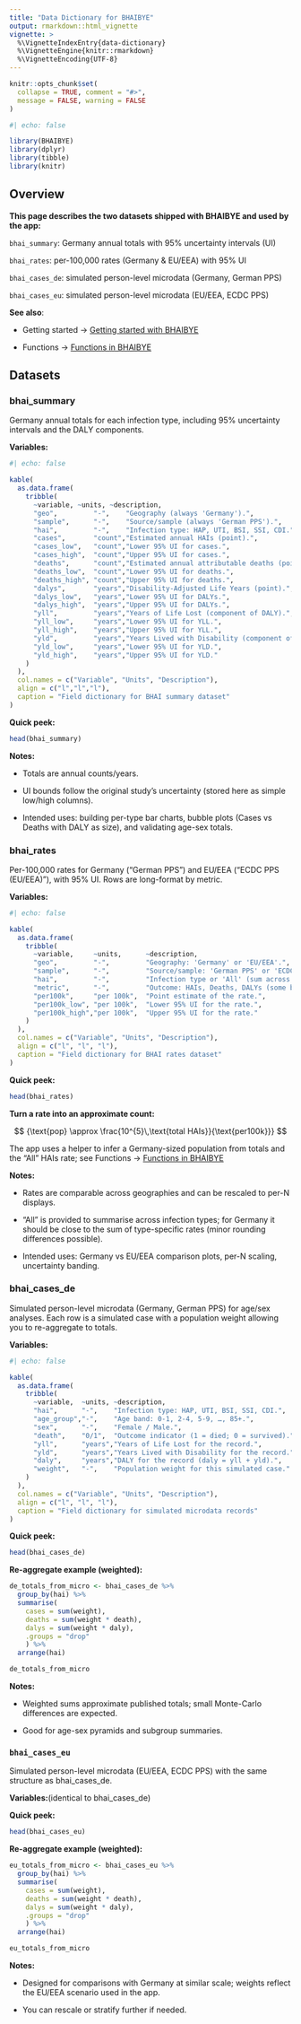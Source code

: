 ```yaml
---
title: "Data Dictionary for BHAIBYE"
output: rmarkdown::html_vignette
vignette: >
  %\VignetteIndexEntry{data-dictionary}
  %\VignetteEngine{knitr::rmarkdown}
  %\VignetteEncoding{UTF-8}
---
```


```r
knitr::opts_chunk$set(
  collapse = TRUE, comment = "#>",
  message = FALSE, warning = FALSE
)
```

```r
#| echo: false

library(BHAIBYE)
library(dplyr)
library(tibble)
library(knitr)
```

## Overview

**This page describes the two datasets shipped with BHAIBYE and used by the app:**

`bhai_summary`: Germany annual totals with 95% uncertainty intervals (UI)

`bhai_rates`: per-100,000 rates (Germany & EU/EEA) with 95% UI

`bhai_cases_de`: simulated person-level microdata (Germany, German PPS)

`bhai_cases_eu`: simulated person-level microdata (EU/EEA, ECDC PPS)

**See also**:

- Getting started → [Getting started with BHAIBYE](BHAIBYE.html)

- Functions → [Functions in BHAIBYE](bhaibye_functions.html)

## Datasets

### bhai_summary

Germany annual totals for each infection type, including 95% uncertainty intervals and the DALY components.

**Variables:**

```r
#| echo: false

kable(
  as.data.frame(
    tribble(
      ~variable, ~units, ~description,
      "geo",         "-",    "Geography (always 'Germany').",
      "sample",      "-",    "Source/sample (always 'German PPS').",
      "hai",         "-",    "Infection type: HAP, UTI, BSI, SSI, CDI.",
      "cases",       "count","Estimated annual HAIs (point).",
      "cases_low",   "count","Lower 95% UI for cases.",
      "cases_high",  "count","Upper 95% UI for cases.",
      "deaths",      "count","Estimated annual attributable deaths (point).",
      "deaths_low",  "count","Lower 95% UI for deaths.",
      "deaths_high", "count","Upper 95% UI for deaths.",
      "dalys",       "years","Disability-Adjusted Life Years (point).",
      "dalys_low",   "years","Lower 95% UI for DALYs.",
      "dalys_high",  "years","Upper 95% UI for DALYs.",
      "yll",         "years","Years of Life Lost (component of DALY).",
      "yll_low",     "years","Lower 95% UI for YLL.",
      "yll_high",    "years","Upper 95% UI for YLL.",
      "yld",         "years","Years Lived with Disability (component of DALY).",
      "yld_low",     "years","Lower 95% UI for YLD.",
      "yld_high",    "years","Upper 95% UI for YLD."
    )
  ),
  col.names = c("Variable", "Units", "Description"),
  align = c("l","l","l"),
  caption = "Field dictionary for BHAI summary dataset"
)
```

**Quick peek:**

```r
head(bhai_summary)
```

**Notes:**

- Totals are annual counts/years.

- UI bounds follow the original study’s uncertainty (stored here as simple low/high columns).

- Intended uses: building per-type bar charts, bubble plots (Cases vs Deaths with DALY as size), and validating age-sex totals.

### bhai_rates

Per-100,000 rates for Germany ("German PPS") and EU/EEA ("ECDC PPS (EU/EEA)"), with 95% UI.
Rows are long-format by metric.

**Variables:**

```r
#| echo: false

kable(
  as.data.frame(
    tribble(
      ~variable,     ~units,      ~description,
      "geo",         "-",         "Geography: 'Germany' or 'EU/EEA'.",
      "sample",      "-",         "Source/sample: 'German PPS' or 'ECDC PPS (EU/EEA)'.",
      "hai",         "-",         "Infection type or 'All' (sum across types).",
      "metric",      "-",         "Outcome: HAIs, Deaths, DALYs (some builds include derived YLL/YLD for EU/EEA).",
      "per100k",     "per 100k",  "Point estimate of the rate.",
      "per100k_low", "per 100k",  "Lower 95% UI for the rate.",
      "per100k_high","per 100k",  "Upper 95% UI for the rate."
    )
  ),
  col.names = c("Variable", "Units", "Description"),
  align = c("l", "l", "l"),
  caption = "Field dictionary for BHAI rates dataset"
)
```

**Quick peek:**

```r
head(bhai_rates)
```

**Turn a rate into an approximate count:**

$$
{\text{pop} \approx \frac{10^{5}\,\text{total HAIs}}{\text{per100k}}}
$$

The app uses a helper to infer a Germany-sized population from totals and the "All" HAIs rate; see Functions → [Functions in BHAIBYE](bhaibye_functions.html)

**Notes:**

- Rates are comparable across geographies and can be rescaled to per-N displays.

- "All" is provided to summarise across infection types; for Germany it should be close to the sum of type-specific rates (minor rounding differences possible).

- Intended uses: Germany vs EU/EEA comparison plots, per-N scaling, uncertainty banding.

### bhai_cases_de

Simulated person-level microdata (Germany, German PPS) for age/sex analyses. Each row is a simulated case with a population weight allowing you to re-aggregate to totals.

**Variables:**

```r
#| echo: false

kable(
  as.data.frame(
    tribble(
      ~variable,  ~units, ~description,
      "hai",      "-",    "Infection type: HAP, UTI, BSI, SSI, CDI.",
      "age_group","-",    "Age band: 0-1, 2-4, 5-9, …, 85+.",
      "sex",      "-",    "Female / Male.",
      "death",    "0/1",  "Outcome indicator (1 = died; 0 = survived).",
      "yll",      "years","Years of Life Lost for the record.",
      "yld",      "years","Years Lived with Disability for the record.",
      "daly",     "years","DALY for the record (daly = yll + yld).",
      "weight",   "-",    "Population weight for this simulated case."
    )
  ),
  col.names = c("Variable", "Units", "Description"),
  align = c("l", "l", "l"),
  caption = "Field dictionary for simulated microdata records"
)
```

**Quick peek:**

```r
head(bhai_cases_de)
```

**Re-aggregate example (weighted):**

```r
de_totals_from_micro <- bhai_cases_de %>%
  group_by(hai) %>%
  summarise(
    cases = sum(weight),
    deaths = sum(weight * death),
    dalys = sum(weight * daly),
    .groups = "drop"
    ) %>%
  arrange(hai)

de_totals_from_micro
```

**Notes:**

- Weighted sums approximate published totals; small Monte-Carlo differences are expected.

- Good for age-sex pyramids and subgroup summaries.

### `bhai_cases_eu`

Simulated person-level microdata (EU/EEA, ECDC PPS) with the same structure as bhai_cases_de.

**Variables:**(identical to bhai_cases_de)

**Quick peek:**

```r
head(bhai_cases_eu)
```

**Re-aggregate example (weighted):**

```r
eu_totals_from_micro <- bhai_cases_eu %>%
  group_by(hai) %>%
  summarise(
    cases = sum(weight),
    deaths = sum(weight * death),
    dalys = sum(weight * daly),
    .groups = "drop"
    ) %>%
  arrange(hai)

eu_totals_from_micro
```

**Notes:**

- Designed for comparisons with Germany at similar scale; weights reflect the EU/EEA scenario used in the app.

- You can rescale or stratify further if needed.
